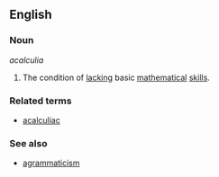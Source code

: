 ==English==

===Noun===
''acalculia''

# The condition of [[lack|lacking]] basic [[mathematics|mathematical]] [[skill]]s.

===Related terms===
* [[acalculiac]]

===See also===
* [[agrammaticism]]